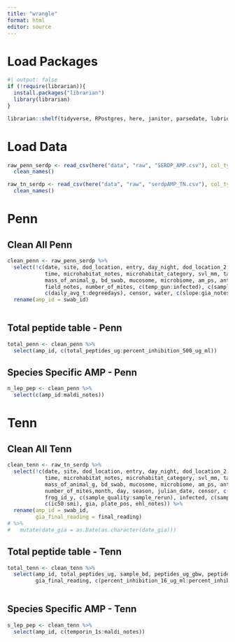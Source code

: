 ```yaml
---
title: "wrangle"
format: html
editor: source
---
```


# Load Packages

```r
#| output: false
if (!require(librarian)){
  install.packages("librarian")
  library(librarian)
}

librarian::shelf(tidyverse, RPostgres, here, janitor, parsedate, lubridate)

```

# Load Data

```r

raw_penn_serdp <- read_csv(here("data", "raw", "SERDP_AMP.csv"), col_types = cols()) %>% 
  clean_names()

raw_tn_serdp <- read_csv(here("data", "raw", "serdpAMP_TN.csv"), col_types =cols()) %>% 
  clean_names()


```


# Penn
## Clean All Penn
```r

clean_penn <- raw_penn_serdp %>% 
  select(!c(date, site, dod_location, entry, day_night, dod_location_2, site_code, frog_id_x, frog_number, species_code,
            time, microhabitat_notes, microhabitat_category, svl_mm, tail_length_mm, mass_of_animal_in_bag, mass_of_bag_g,
            mass_of_animal_g, bd_swab, mucosome, microbiome, am_ps, antibodies, body_temp, substrate_temp, sex, life_stage,
            field_notes, number_of_mites, c(temp_gun:infected), c(sample_bd_ct:year), month, day, year_2, season, julian_date,
            c(daily_avg_t:degreedays), censor, water, c(slope:gia_notes), smi, gia_plate_pos_growth)) %>% 
  rename(amp_id = swab_id)
  

```

## Total peptide table - Penn
```r

total_penn <- clean_penn %>% 
  select(amp_id, c(total_peptides_ug:percent_inhibition_500_ug_ml))

```

## Species Specific AMP - Penn
```r

n_lep_pep <- clean_penn %>% 
  select(c(amp_id:maldi_notes))

```

# Tenn
## Clean All Tenn
```r

clean_tenn <- raw_tn_serdp %>% 
  select(!c(date, site, dod_location, entry, day_night, dod_location_2, site_code, frog_id_x, frog_number, species_code,
            time, microhabitat_notes, microhabitat_category, svl_mm, tail_length_mm, mass_of_animal_in_bag, mass_of_bag_g,
            mass_of_animal_g, bd_swab, mucosome, microbiome, am_ps, antibodies, body_temp, substrate_temp, sex, life_stage,field_notes,
            number_of_mites,month, day, season, julian_date, censor, c(temp_gun:qpcr_neg_cont), frog_id_x, c(notes_y:year),
            frog_id_y, c(sample_quality:sample_rerun), infected, c(sample_bd_ct:sample_bsal_swab_qty), c(location_y:x_y), water,
            c(ic50:smi), gia, plate_pos, ehl_notes)) %>% 
  rename(amp_id = swab_id,
         gia_final_reading = final_reading) 
# %>% 
#   mutate(date_gia = as.Date(as.character(date_gia)))

```

## Total peptide table - Tenn
```r

total_tenn <- clean_tenn %>% 
  select(amp_id, total_peptides_ug, sample_bd, peptides_ug_gbw, peptides_ug_cm2, peptides_ug_ml_mucus, date_gia, 
         gia_final_reading, c(percent_inhibition_16_ug_ml:percent_inhibition_500_ug_ml))
  

```


## Species Specific AMP - Tenn
```r

s_lep_pep <- clean_tenn %>% 
  select(amp_id, c(temporin_1s:maldi_notes))
  

```

